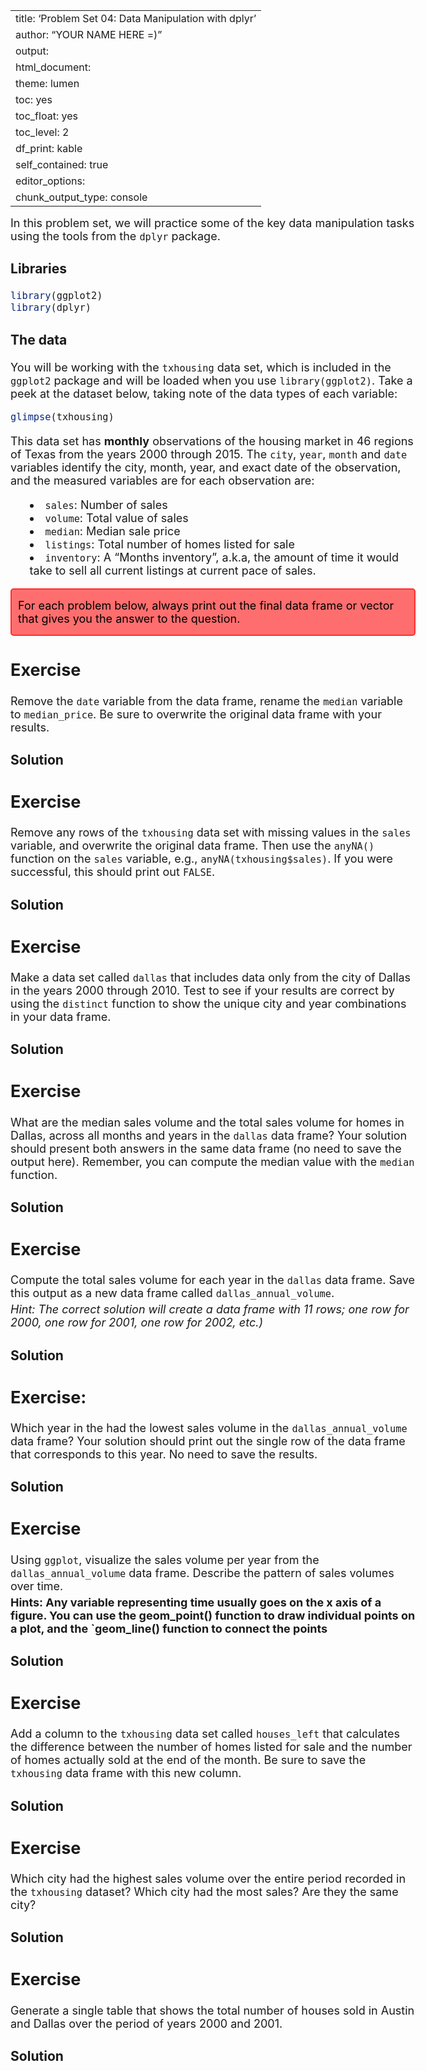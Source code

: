 
---
title: 'Problem Set 04: Data Manipulation with dplyr'
author: "YOUR NAME HERE =)"
output:
  html_document:
    theme: lumen
    toc: yes
    toc_float: yes
    toc_level: 2
    df_print: kable
    self_contained: true
editor_options: 
  chunk_output_type: console
---

<!-- PLEASE DONT TOUCH ANY OF THE STYLING CODE BELOW -->
<style type="text/css">
body {
  counter-reset: exercises toc; /* initialize counters */
  font-size: 18px;
}
.col-md-3 { width: 12%; }

#TOC { width: 65%; max-width: 130px; }

.col-md-9 { width: 88%; }

p { margin: 5px 0;}

img {margin: 5px 0;}

ol li, ul li { list-style-position: inside; }

div[id^='exercise'] { background:rgba(49, 126, 172, 0.1); }

div[id^='exercise'] > h2 {
  font-weight: bold;
  color: #fff;
  background:#317EAC;
  padding: 5px 10px;
}

div[id^='exercise'] > h2::after {
  content: " " counter(exercises);
  counter-increment: exercises;
}

.tocify-header > li:after {
    content: " " counter(toc); /* Use the counter as content */
    counter-increment: toc; /* Increment the counter by 1 */
}

.level3 {
  background: #fff;
  padding-top: 15px;
  margin-bottom: 0;
}

.level3 > h3 { margin: 0;}

.attention { 
  color: #000;
  border: 2px solid #ff2e2e;
  padding: 10px 10px;
  background-color: rgb(255, 110, 110);
  border-radius: 5px;
}
</style>

<!-- Exercises begin below -->

In this problem set, we will practice some of the key data manipulation tasks using the tools from the `dplyr` package.

### Libraries
```r
library(ggplot2)
library(dplyr)
```

### The data
You will be working with the `txhousing` data set, which is included in the `ggplot2` package and will be loaded when you use `library(ggplot2)`. Take a peek at the dataset below, taking note of the data types of each variable:

```r
glimpse(txhousing)
```

This data set has **monthly** observations of the housing market in 46 regions of Texas from the years 2000 through 2015. The `city`, `year`, `month` and `date` variables identify the city, month, year, and exact date of the observation, and the measured variables are for each observation are:

- `sales`: Number of sales
- `volume`: Total value of sales
- `median`: Median sale price
- `listings`: Total number of homes listed for sale
- `inventory`: A "Months inventory", a.k.a, the amount of time it would take to sell all current listings at current pace of sales.

<div class="attention">
For each problem below, always print out the final data frame or vector that gives you the answer to the question.
</div>

## Exercise
Remove the `date` variable from the data frame, rename the `median` variable to `median_price`. Be sure to overwrite the original data frame with your results.

### Solution


## Exercise
Remove any rows of the `txhousing` data set with missing values in the `sales` variable, and overwrite the original data frame. Then use the `anyNA()` function on the `sales` variable, e.g., `anyNA(txhousing$sales)`. If you were successful, this should print out `FALSE`.

### Solution


## Exercise
Make a data set called `dallas` that includes data only from the city of Dallas in the years 2000 through 2010. Test to see if your results are correct by using the `distinct` function to show the unique city and year combinations in your data frame.

### Solution


## Exercise
What are the median sales volume and the total sales volume for homes in Dallas, across all months and years in the `dallas` data frame? Your solution should present both answers in the same data frame (no need to save the output here). Remember, you can compute the median value with the `median` function.

### Solution


## Exercise
Compute the total sales volume for each year in the `dallas` data frame. Save this output as a new data frame called `dallas_annual_volume`.

*Hint: The correct solution will create a data frame with 11 rows; one row for 2000, one row for 2001, one row for 2002, etc.)*

### Solution


## Exercise:
Which year in the had the lowest sales volume in the  `dallas_annual_volume` data frame? Your solution should print out the single row of the data frame that corresponds to this year. No need to save the results.

### Solution


## Exercise
Using `ggplot`, visualize the sales volume per year from the `dallas_annual_volume` data frame. Describe the pattern of sales volumes over time.

**Hints: Any variable representing time usually goes on the x axis of a figure. You can use the geom_point() function to draw individual points on a plot, and the `geom_line() function to connect the points**

### Solution 


## Exercise
Add a column to the `txhousing` data set called `houses_left` that calculates the difference between the number of homes listed for sale and the number of homes actually sold at the end of the month. Be sure to save the `txhousing` data frame with this new column. 

### Solution

## Exercise
Which city had the highest sales volume over the entire period recorded in the `txhousing` dataset? Which city had the most sales? Are they the same city?


### Solution


## Exercise
Generate a single table that shows the total number of houses sold in Austin and Dallas over the period of years 2000 and 2001.

### Solution

